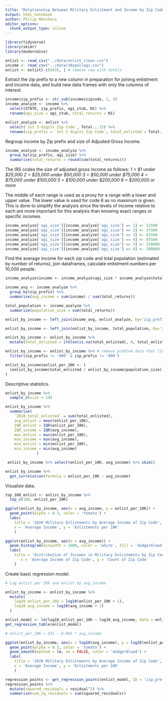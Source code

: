 ```yaml
---
title: "Relationship Between Military Enlistment and Income by Zip Code"
output: html_notebook
author: Philip Menchaca
editor_options: 
  chunk_output_type: inline
---
```


```r
library(tidyverse)
library(skimr)
library(moderndive)

enlist <- read_csv("../data/enlist_clean.csv")
income <- read_csv("../data/10zpallagi.csv")
enlist <- enlist[-c(943), ] # remove row with totals
```


Extract the zip prefix to a new column in preparation for joining enlistment and
income data, and build new data frames with only the columns of interest.
```r
income$zip_prefix <- str_sub(income$zipcode, 1, 3)
income_analyze <- income %>%
  select(STATE, zip_prefix, agi_stub, N1) %>%
  rename(agi_size = agi_stub, total_returns = N1)

enlist_analyze <- enlist %>%
  select(`1st 3 digits Zip Code`, Total...15) %>%
  rename(zip_prefix = `1st 3 digits Zip Code`, total_enlisted = Total...15)
```


Regroup income by Zip prefix and size of Adjusted Gross Income.
```r
income_analyze <- income_analyze %>%
  group_by(zip_prefix, agi_size) %>%
  summarise(total_returns = round(sum(total_returns)))

```


The IRS codes the size of adjusted gross income as follows:
_1 = $1 under $25,000_
_2 = $25,000 under $50,000_
_3 = $50,000 under $75,000_
_4 = $75,000 under $100,000_
_5 = $100,000 under $200,000_
_6 = $200,000 or more_

The middle of each range is used as a proxy for a range with a lower and upper value.
The lower value is used for code 6 as no maximum is given. This is done to simplify
the analysis since the levels of income relative to each are more important for 
this analysis than knowing exact ranges or specific incomes.
```r
income_analyze['agi_size'][income_analyze['agi_size'] == 1] <- 12500
income_analyze['agi_size'][income_analyze['agi_size'] == 2] <- 37500
income_analyze['agi_size'][income_analyze['agi_size'] == 3] <- 62500
income_analyze['agi_size'][income_analyze['agi_size'] == 4] <- 87500
income_analyze['agi_size'][income_analyze['agi_size'] == 5] <- 150000
income_analyze['agi_size'][income_analyze['agi_size'] == 6] <- 200000
```


Find the average income for each zip code and total population (estimated by number
of returns), join dataframes, calculate enlistment numbers per 10,000 people.
```r
income_analyze$income <- income_analyze$agi_size * income_analyze$total_returns

income_avg <- income_analyze %>%
  group_by(zip_prefix) %>%
  summarise(avg_income = sum(income) / sum(total_returns))

total_population <- income_analyze %>%
  summarize(population_size = sum(total_returns))

enlist_by_income <- left_join(income_avg, enlist_analyze, by='zip_prefix')

enlist_by_income <- left_join(enlist_by_income, total_population, by='zip_prefix')

enlist_by_income <- enlist_by_income %>%
  mutate(total_enlisted = ifelse(is.na(total_enlisted), 0, total_enlisted))

enlist_by_income <- enlist_by_income %>% # remove problem data that likely aggregated into one zip
  filter(zip_prefix != '000' & zip_prefix != '999')

enlist_by_income$enlist_per_10K <- (
  (enlist_by_income$total_enlisted / enlist_by_income$population_size) * 10000
)

```


Descriptive statistics.
```r
enlist_by_income %>%
  sample_n(size = 10)

enlist_by_income %>%
  summarise(
    `2010_total_enlisted` = sum(total_enlisted),
    avg_enlist = mean(enlist_per_10K),
    IQR_enlist = IQR(enlist_per_10K),
    IQR_income = IQR(avg_income),
    max_enlist = max(enlist_per_10K),
    max_income = max(avg_income),
    min_enlist = min(enlist_per_10K),
    min_income = min(avg_income)
              )

 enlist_by_income %>% select(enlist_per_10K, avg_income) %>% skim()

enlist_by_income %>%
  get_correlation(formula = enlist_per_10K ~ avg_income)

```


Visualize data.
```r
top_100_enlist <- enlist_by_income %>%
  top_n(100, enlist_per_10K)

ggplot(enlist_by_income, aes(x = avg_income, y = enlist_per_10K)) +
  geom_point(alpha = 0.3, color = 'tomato') +
  labs(
    title = '2020 Military Enlistments by Average Income of Zip Code',
    x = 'Average Income', y = 'Enlistments per 10K'
    )

ggplot(enlist_by_income, aes(x = avg_income)) +
  geom_histogram(binwidth = 1000, color = 'white', fill = 'dodgerblue4') +
  labs(
    title = 'Distribution of Incomes in Military Enlistments by Zip Code 2010',
       x = 'Average Income of Zip Code', y = 'Count of Zip Code'
    )

```

Create basic regression model.
```r
# Log enlist per 10k and enlist by avg_income

enlist_by_income <- enlist_by_income %>%
  mutate(
    log10_enlist_per_10k = log10(enlist_per_10K + 1),
    log10_avg_income = log10(avg_income + 1)
  )

enlist_model <- lm(log10_enlist_per_10k ~ log10_avg_income, data = enlist_by_income)
get_regression_table(enlist_model)

# enlist_per_10K = 251 - 0.003 * avg_income

ggplot(enlist_by_income, aes(x = log10(avg_income), y = log10(enlist_per_10K))) +
  geom_point(alpha = 0.3, color = 'tomato') +
  geom_smooth(method = lm, se = FALSE, color = 'dodgerblue4') +
  labs(
    title = '2020 Military Enlistments by Average Income of Zip Code',
    x = 'Average Income', y = 'Enlistments per 10K'
    )

regression_points <- get_regression_points(enlist_model, ID = 'zip_prefix')
regression_points %>%
  mutate(squared_residuals = residual^2) %>%
  summarize(sum_sq_residuals = sum(squared_residuals))

  
```



